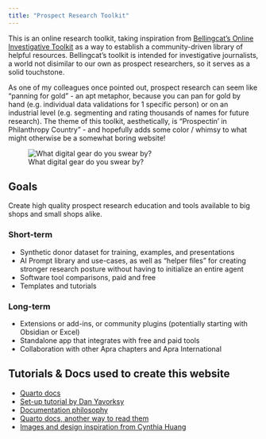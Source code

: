 ```yaml
---
title: "Prospect Research Toolkit"
---
```


This is an online research toolkit, taking inspiration from [Bellingcat's Online Investigative Toolkit](https://bellingcat.gitbook.io/toolkit){.external} as a way to establish a community-driven library of helpful resources. Bellingcat's toolkit is intended for investigative journalists, a world not disimilar to our own as prospect researchers, so it serves as a solid touchstone. 

As one of my colleagues once pointed out, prospect research can seem like "panning for gold" - an apt metaphor, because you can pan for gold by hand (e.g. individual data validations for 1 specific person) or on an industrial level (e.g. segmenting and rating thousands of names for future research). The theme of this toolkit, aesthetically, is "Prospectin' in Philanthropy Country" - and hopefully adds some color / whimsy to what might otherwise be a somewhat boring website!

![What digital gear do you swear by?](https://i.postimg.cc/W1STySKW/prospect-research-toolkit-large-logo-prototype-one-1.png)

## Goals
Create high quality prospect research education and tools available to big shops and small shops alike.

### Short-term
- Synthetic donor dataset for training, examples, and presentations
- AI Prompt library and use-cases, as well as "helper files" for creating stronger research posture without having to initialize an entire agent
- Software tool comparisons, paid and free
- Templates and tutorials

### Long-term
- Extensions or add-ins, or community plugins (potentially starting with Obsidian or Excel)
- Standalone app that integrates with free and paid tools
- Collaboration with other Apra chapters and Apra International

## Tutorials & Docs used to create this website
- [Quarto docs](https://quarto.org/docs/websites){.external}
- [Set-up tutorial by Dan Yavorksy](https://www.danyavorsky.com/posts/020-quarto-websites/){.external}
- [Documentation philosophy](https://diataxis.fr/){.external}
- [Quarto docs, another way to read them](https://deepwiki.com/quarto-dev/quarto-web/4.1-website-navigation){.external}
- [Images and design inspiration from Cynthia Huang](https://www.cynthiahqy.com/blog.html){.external}

